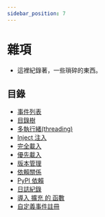 ```yaml
---
sidebar_position: 7
---
```


# 雜項

- 這裡紀錄著，一些瑣碎的東西。

## 目錄

- [事件列表](./events_list)
- [目錄樹](./tree)
- [多執行緒(threading)](./thread)
- [Inject 注入](./inject)
- [完全載入](./focus_load)
- [優先載入](./pre_load)
- [版本管理](./version)
- [依賴關係](./dependencies)
- [PyPI 依賴](./pip)
- [日誌紀錄](./log)
- [導入 擴充 的 函數](./plugin)
- [自定義事件註冊](./event)
